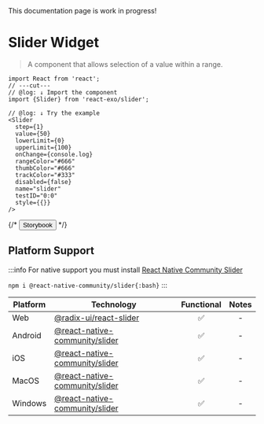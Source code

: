
<Callout type="warning">
  This documentation page is work in progress!
</Callout>

# Slider Widget

> A component that allows selection of a value within a range.

<Slider
  step={1}
  value={50}
  onChange={console.log}
  lowerLimit={0}
  upperLimit={100}
  rangeColor="#666"
  thumbColor="#666"
  trackColor="#333"
  disabled={false}
  name="slider"
  testID="0:0"
  style={{}}
/>

```tsx twoslash
import React from 'react';
// ---cut---
// @log: ↓ Import the component
import {Slider} from 'react-exo/slider';

// @log: ↓ Try the example
<Slider
  step={1}
  value={50}
  lowerLimit={0}
  upperLimit={100}
  onChange={console.log}
  rangeColor="#666"
  thumbColor="#666"
  trackColor="#333"
  disabled={false}
  name="slider"
  testID="0:0"
  style={{}}
/>
```

{/* <Button href="https://exo.fig.run/?path=/docs/primitives-widgets-slider">Storybook</Button> */}

## Platform Support

:::info
For native support you must install [React Native Community Slider](https://github.com/callstack/react-native-slider)

`npm i @react-native-community/slider{:bash}`
:::

| Platform | Technology | Functional | Notes |
| -------- | ---------- | :--------: | :---: |
| Web | [@radix-ui/react-slider](https://www.radix-ui.com/primitives/docs/components/slider) | ✅ | - |
| Android | [@react-native-community/slider](https://github.com/callstack/react-native-slider) | ✅ | - |
| iOS | [@react-native-community/slider](https://github.com/callstack/react-native-slider) | ✅ | - |
| MacOS | [@react-native-community/slider](https://github.com/callstack/react-native-slider) | ✅ | - |
| Windows | [@react-native-community/slider](https://github.com/callstack/react-native-slider) | ✅ | - |
